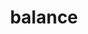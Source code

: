 ---
title: 'balance'
openapi: 'POST /balance'
description: "This operation allows the caller to obtain the balance of a specified identity account."
---
